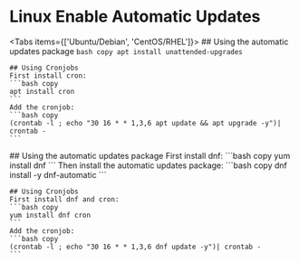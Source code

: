
# Linux Enable Automatic Updates

<Tabs items={['Ubuntu/Debian', 'CentOS/RHEL']}>
  <Tab>
    ## Using the automatic updates package
    ```bash copy
    apt install unattended-upgrades
    ```

    ## Using Cronjobs
    First install cron:
    ```bash copy
    apt install cron
    ```
    Add the cronjob:
    ```bash copy
    (crontab -l ; echo "30 16 * * 1,3,6 apt update && apt upgrade -y")| crontab -
    ```
  </Tab>
  <Tab>
    ## Using the automatic updates package
    First install dnf:
    ```bash copy
    yum install dnf
    ```
    Then install the automatic updates package:
    ```bash copy
    dnf install -y dnf-automatic
    ```

    ## Using Cronjobs
    First install dnf and cron:
    ```bash copy
    yum install dnf cron
    ```
    Add the cronjob:
    ```bash copy
    (crontab -l ; echo "30 16 * * 1,3,6 dnf update -y")| crontab -
    ```
  </Tab>
</Tabs>
